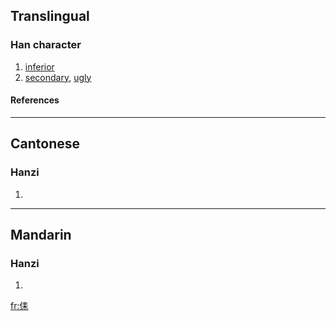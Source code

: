 ==Translingual==
===Han character===
{{Han char|rad=人|as=06|sn=8|four=|canj=人手木 (OQD)}}
# [[inferior]]
# [[secondary]], [[ugly]]
====References====
{{Han ref|kx=0102.110|hdz=10149.010|uh=344D|ud=13389}}

----
==Cantonese==
===Hanzi===
{{yue-hanzi|jyut=|y=leui5}}
# {{defn|Cantonese}}

----
==Mandarin==
===Hanzi===
{{cmn-hanzi|pin=[[lěi]] (lei3), [[lèi]] (lei4)|wg=lei<sup>3</sup>, lei<sup>4</sup>}}
# {{defn|Mandarin}}

[[fr:㑍]]